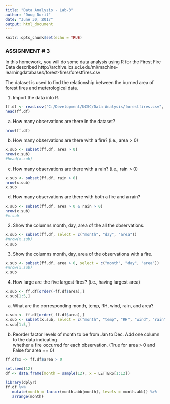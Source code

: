 ```yaml
---
title: "Data Analysis - Lab-3"
author: "Doug Duril"
date: "June 30, 2017"
output: html_document
---
```


```r
knitr::opts_chunk$set(echo = TRUE)
```

### ASSIGNMENT	#	3

In this homework, you will do some data analysis using R for the Firest Fire Data described
http://archive.ics.uci.edu/ml/machine-learningdatabases/forest-fires/forestfires.csv

The dataset is used to find the relationship between the burned area of forest fires and meterological data.

1. Import the data into R.

```r
ff.df <- read.csv("C:/Development/UCSC/Data Analysis/forestfires.csv", header = TRUE)
head(ff.df)
```

a. How many observations are there in the dataset?

```r
nrow(ff.df)
```

b. How many observations are there with a fire? 
(i.e.,	area > 0)

```r
x.sub <- subset(ff.df, area > 0)
nrow(x.sub)
#head(x.sub)
```

c. How many	observations are there with a rain?	
(i.e., rain > 0)

```r
x.sub <- subset(ff.df, rain > 0)
nrow(x.sub)
x.sub
```

d. How many	observations are there with both a fire and a	rain?	

```r
x.sub <- subset(ff.df, area > 0 & rain > 0)
nrow(x.sub)
#x.sub
```

2. Show	the columns	month, day, area of the all	the	observations.

```r
x.sub <- subset(ff.df, select = c("month", "day", "area"))
#nrow(x.sub)
x.sub
```

3. Show	the columns month, day, area of the observations with	a	fire.

```r
x.sub <- subset(ff.df, area > 0, select = c("month", "day", "area"))
#nrow(x.sub)
x.sub
```

4. How large are the five largest fires? (i.e., having largest area)

```r
x.sub <- ff.df[order(-ff.df$area),]
x.sub[1:5,]
```

a. What	are	the	corresponding	month, temp, RH, wind, rain, and area?

```r
x.sub <- ff.df[order(-ff.df$area),]
x.sub <- subset(x.sub, select = c("month", "temp", "RH", "wind", "rain", "area"))
x.sub[1:5,]
```

b. Reorder factor	levels of month	to be from Jan to Dec. Add one column to the data indicating	
whether	a	fire occurred	for each observation.	(True	for	area	> 0 and False	for	area == 0)

```r
ff.df$x <- ff.df$area > 0

set.seed(12)
df <- data.frame(month = sample(12), x = LETTERS[1:12])

library(dplyr)
ff.df %>% 
   mutate(month = factor(month.abb[month], levels = month.abb)) %>% 
   arrange(month)
```
